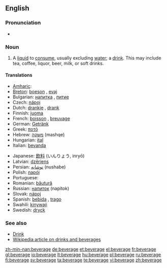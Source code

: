 ==English==

===Pronunciation===
* {{audio|en-us-beverage.ogg|Audio (US)}}

===Noun===
{{en-noun}}

# A [[liquid]] to [[consume]], usually excluding [[water]]; a [[drink]]. This may include tea, coffee, liquor, beer, milk, or soft drinks.

====Translations====
{{trans-top|a drink}}
* [[Amharic]]: {{tø|am|መጠጥ|tr=mäṭäṭ|sc=Ethi}}
* [[Breton]]: [[boeson]] {{m}}, [[evaj]] {{m}}
* Bulgarian: [[напитка]] {{f}}, [[питие]] {{n}}
* Czech: [[nápoj]] {{m}}
* Dutch: [[drankje]] {{n}}, [[drank]]
* Finnish: [[juoma]]
* French: [[boisson]] {{f}}, [[breuvage]] {{m}}
* German: [[Getränk]]
* Greek: [[ποτό]]
* Hebrew: [[משקה]] (mashqe) {{m}}
* Hungarian: [[ital]]
* Italian: [[bevanda]]
{{trans-mid}}
* Japanese: [[飲料]] (いんりょう, inryō)
* Latvian: [[dzēriens]] {{m}}
* Persian: [[نوشابه]] (nushabe)
* Polish: [[napój]] {{m}}
* Portuguese: {{t|pt|bebida}} {{f}}
* Romanian: [[băutură]] {{f}}
* Russian: [[напиток]] (napitok) {{m}}
* Slovak: [[nápoj]] {{m}}
* Spanish: [[bebida]] {{f}}, [[trago]] {{m}}
* Swahili: [[kinywaji]]
* Swedish: [[dryck]] {{c}}
{{trans-bottom}}

===See also===
* [[Drink]]
* [[:w:Drink|Wikipedia article on drinks and beverages]]

[[zh-min-nan:beverage]]
[[de:beverage]]
[[et:beverage]]
[[el:beverage]]
[[fr:beverage]]
[[gl:beverage]]
[[io:beverage]]
[[lt:beverage]]
[[hu:beverage]]
[[pl:beverage]]
[[ru:beverage]]
[[fi:beverage]]
[[sv:beverage]]
[[ta:beverage]]
[[te:beverage]]
[[vi:beverage]]
[[zh:beverage]]